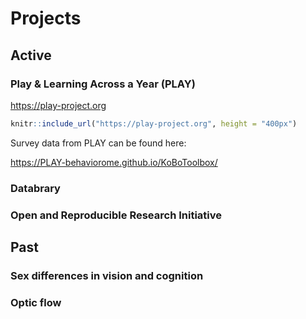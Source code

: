 # Projects

## Active {-}

### Play & Learning Across a Year (PLAY) {-}

<https://play-project.org>

```r
knitr::include_url("https://play-project.org", height = "400px")
```

Survey data from PLAY can be found here:

<https://PLAY-behaviorome.github.io/KoBoToolbox/>

### Databrary {-}

### Open and Reproducible Research Initiative {-}

## Past {-}

### Sex differences in vision and cognition {-}

### Optic flow {-}



